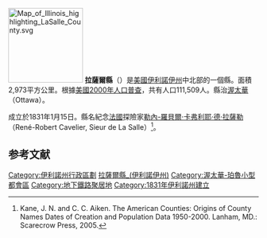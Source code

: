 {{noteTA
|G1=USState
}}
{{Otheruses|拉薩爾縣|subject=美國伊利諾伊州的一個縣|other=同名的縣}}

[[File:Map_of_Illinois_highlighting_LaSalle_County.svg|150px]]
'''拉薩爾縣'''（{{lang-en|LaSalle County}}）是[[美國|美國]][[伊利諾伊州|伊利諾伊州]]中北部的一個縣。面積2,973平方公里。根據[[美國2000年人口普查|美國2000年人口普查]]，共有人口111,509人。縣治[[渥太華_(伊利諾伊州)|渥太華]]（Ottawa）。

成立於1831年1月15日。縣名紀念[[法國|法國]]探險家[[勒內-羅貝爾·卡弗利耶·德·拉薩勒|勒內-羅貝爾·卡弗利耶·德·拉薩勒]]（René-Robert Cavelier, Sieur de La Salle）<ref>Kane, J. N. and C. C. Aiken. The American Counties: Origins of County Names Dates of Creation and Population Data 1950-2000. Lanham, MD.: Scarecrow Press, 2005.</ref>。

==参考文献==
{{Reflist}}

{{伊利诺伊州}}
{{拉薩爾縣 (伊利諾伊州)}}

{{DEFAULTSORT:LaSalle County, Illinois}}
[[Category:伊利諾州行政區劃|Category:伊利諾州行政區劃]]
[[Category:拉薩爾縣_(伊利諾伊州)|]]
[[Category:渥太華-珀魯小型都會區|Category:渥太華-珀魯小型都會區]]
[[Category:地下鐵路聚居地|Category:地下鐵路聚居地]]
[[Category:1831年伊利諾州建立|Category:1831年伊利諾州建立]]